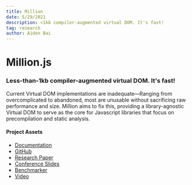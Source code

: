 ```yaml
---
title: Million
date: 5/29/2021
description: <1kb compiler-augmented virtual DOM. It's fast!
tag: research
author: Aiden Bai
---
```



<Head>
  <meta name="og:title" content="Million.js" />
  <meta
    name="og:description"
    content={`Less-than-1kb compiler-augmented virtual DOM. It's fast!`}
  />
  <title>Million.js</title>
</Head>


# Million.js

### Less-than-1kb compiler-augmented virtual DOM. It's fast!

Current Virtual DOM implementations are inadequate—Ranging from overcomplicated to abandoned, most are unusable without sacrificing raw performance and size. Million aims to fix this, providing a library-agnostic Virtual DOM to serve as the core for Javascript libraries that focus on precompilation and static analysis.

#### Project Assets

- [Documentation](https://million.js.org)
- [GitHub](https://github.com/aidenybai/million)
- [Research Paper](https://www.overleaf.com/read/sztmjdmfzykx)
- [Conference Slides](https://docs.google.com/presentation/d/e/2PACX-1vQ5ChzziKq1rgjKP0PvMVjJwd4x8_H0EdNbeUQmMzG7k8k3AloQRm86D9aEuvwzz2GtPW6JCiRTx_9P/pub?start=false&loop=false&delayms=3000)
- [Benchmarker](https://million.aidenybai.com)
- [Video](https://youtu.be/ak4oJvWU0bY)

<LiteYouTubeEmbed id="ak4oJvWU0bY" title="Lucia.js Video" />
